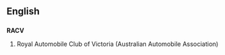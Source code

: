 ==English==

==={{initialism}}===
'''RACV'''

# Royal Automobile Club of Victoria (Australian Automobile Association)